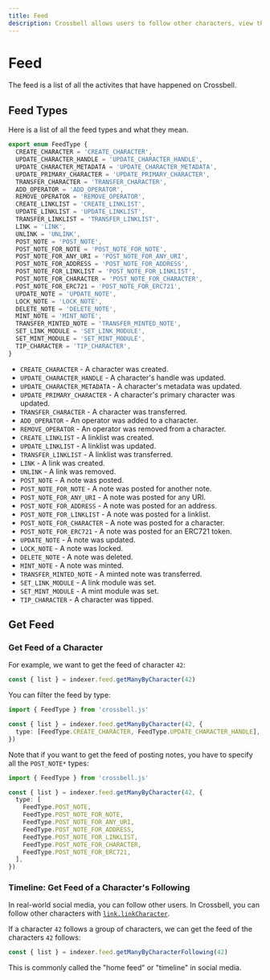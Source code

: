 ```yaml
---
title: Feed
description: Crossbell allows users to follow other characters, view the feed of the characters they follow, and filter the feed by type.
---
```


# Feed

The feed is a list of all the activites that have happened on Crossbell.

## Feed Types

Here is a list of all the feed types and what they mean.

```ts
export enum FeedType {
  CREATE_CHARACTER = 'CREATE_CHARACTER',
  UPDATE_CHARACTER_HANDLE = 'UPDATE_CHARACTER_HANDLE',
  UPDATE_CHARACTER_METADATA = 'UPDATE_CHARACTER_METADATA',
  UPDATE_PRIMARY_CHARACTER = 'UPDATE_PRIMARY_CHARACTER',
  TRANSFER_CHARACTER = 'TRANSFER_CHARACTER',
  ADD_OPERATOR = 'ADD_OPERATOR',
  REMOVE_OPERATOR = 'REMOVE_OPERATOR',
  CREATE_LINKLIST = 'CREATE_LINKLIST',
  UPDATE_LINKLIST = 'UPDATE_LINKLIST',
  TRANSFER_LINKLIST = 'TRANSFER_LINKLIST',
  LINK = 'LINK',
  UNLINK = 'UNLINK',
  POST_NOTE = 'POST_NOTE',
  POST_NOTE_FOR_NOTE = 'POST_NOTE_FOR_NOTE',
  POST_NOTE_FOR_ANY_URI = 'POST_NOTE_FOR_ANY_URI',
  POST_NOTE_FOR_ADDRESS = 'POST_NOTE_FOR_ADDRESS',
  POST_NOTE_FOR_LINKLIST = 'POST_NOTE_FOR_LINKLIST',
  POST_NOTE_FOR_CHARACTER = 'POST_NOTE_FOR_CHARACTER',
  POST_NOTE_FOR_ERC721 = 'POST_NOTE_FOR_ERC721',
  UPDATE_NOTE = 'UPDATE_NOTE',
  LOCK_NOTE = 'LOCK_NOTE',
  DELETE_NOTE = 'DELETE_NOTE',
  MINT_NOTE = 'MINT_NOTE',
  TRANSFER_MINTED_NOTE = 'TRANSFER_MINTED_NOTE',
  SET_LINK_MODULE = 'SET_LINK_MODULE',
  SET_MINT_MODULE = 'SET_MINT_MODULE',
  TIP_CHARACTER = 'TIP_CHARACTER',
}
```

- `CREATE_CHARACTER` - A character was created.
- `UPDATE_CHARACTER_HANDLE` - A character's handle was updated.
- `UPDATE_CHARACTER_METADATA` - A character's metadata was updated.
- `UPDATE_PRIMARY_CHARACTER` - A character's primary character was updated.
- `TRANSFER_CHARACTER` - A character was transferred.
- `ADD_OPERATOR` - An operator was added to a character.
- `REMOVE_OPERATOR` - An operator was removed from a character.
- `CREATE_LINKLIST` - A linklist was created.
- `UPDATE_LINKLIST` - A linklist was updated.
- `TRANSFER_LINKLIST` - A linklist was transferred.
- `LINK` - A link was created.
- `UNLINK` - A link was removed.
- `POST_NOTE` - A note was posted.
- `POST_NOTE_FOR_NOTE` - A note was posted for another note.
- `POST_NOTE_FOR_ANY_URI` - A note was posted for any URI.
- `POST_NOTE_FOR_ADDRESS` - A note was posted for an address.
- `POST_NOTE_FOR_LINKLIST` - A note was posted for a linklist.
- `POST_NOTE_FOR_CHARACTER` - A note was posted for a character.
- `POST_NOTE_FOR_ERC721` - A note was posted for an ERC721 token.
- `UPDATE_NOTE` - A note was updated.
- `LOCK_NOTE` - A note was locked.
- `DELETE_NOTE` - A note was deleted.
- `MINT_NOTE` - A note was minted.
- `TRANSFER_MINTED_NOTE` - A minted note was transferred.
- `SET_LINK_MODULE` - A link module was set.
- `SET_MINT_MODULE` - A mint module was set.
- `TIP_CHARACTER` - A character was tipped.

## Get Feed

### Get Feed of a Character

For example, we want to get the feed of character `42`:

```ts
const { list } = indexer.feed.getManyByCharacter(42)
```

You can filter the feed by type:

```ts
import { FeedType } from 'crossbell.js'

const { list } = indexer.feed.getManyByCharacter(42, {
  type: [FeedType.CREATE_CHARACTER, FeedType.UPDATE_CHARACTER_HANDLE],
})
```

Note that if you want to get the feed of posting notes, you have to specify all the `POST_NOTE*` types:

```ts
import { FeedType } from 'crossbell.js'

const { list } = indexer.feed.getManyByCharacter(42, {
  type: [
    FeedType.POST_NOTE,
    FeedType.POST_NOTE_FOR_NOTE,
    FeedType.POST_NOTE_FOR_ANY_URI,
    FeedType.POST_NOTE_FOR_ADDRESS,
    FeedType.POST_NOTE_FOR_LINKLIST,
    FeedType.POST_NOTE_FOR_CHARACTER,
    FeedType.POST_NOTE_FOR_ERC721,
  ],
})
```

### Timeline: Get Feed of a Character's Following

In real-world social media, you can follow other users. In Crossbell, you can follow other characters with [`link.linkCharacter`](https://crossbell-box.github.io/crossbell.js/classes/index.contracts.LinkContract.html#linkCharacter).

If a character `42` follows a group of characters, we can get the feed of the characters `42` follows:

```ts
const { list } = indexer.feed.getManyByCharacterFollowing(42)
```

This is commonly called the "home feed" or "timeline" in social media.
